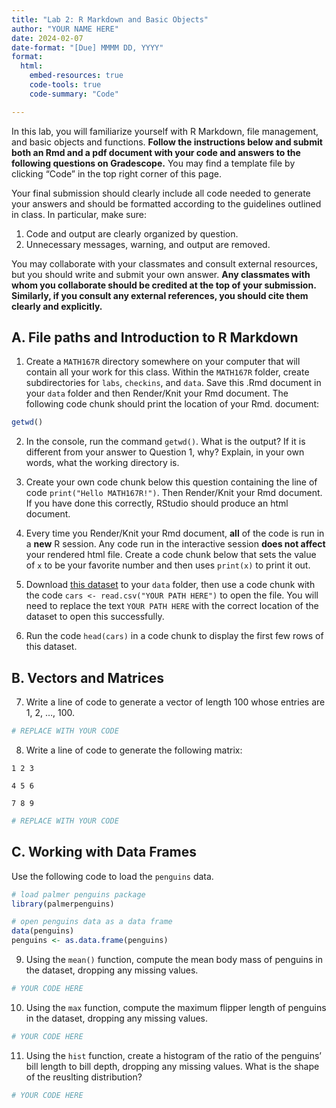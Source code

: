 ```yaml
---
title: "Lab 2: R Markdown and Basic Objects"
author: "YOUR NAME HERE"
date: 2024-02-07
date-format: "[Due] MMMM DD, YYYY"
format: 
  html:
    embed-resources: true
    code-tools: true
    code-summary: "Code"

---
```


In this lab, you will familiarize yourself with R Markdown, file management, and basic objects and functions. **Follow the instructions below and submit both an Rmd and a pdf document with your code and answers to the following questions on Gradescope.** You may find a template file by clicking "Code" in the top right corner of this page.

Your final submission should clearly include all code needed to generate your answers and should be formatted according to the guidelines outlined in class. In particular, make sure:

1. Code and output are clearly organized by question.
2. Unnecessary messages, warning, and output are removed.

You may collaborate with your classmates and consult external resources, but you should write and submit your own answer. **Any classmates with whom you collaborate should be credited at the top of your submission. Similarly, if you consult any external references, you should cite them clearly and explicitly.**

## A. File paths and Introduction to R Markdown

1. Create a `MATH167R` directory somewhere on your computer that will contain all your work for this class. Within the `MATH167R` folder, create subdirectories for `labs`, `checkins`, and `data`. Save this .Rmd document in your `data` folder and then Render/Knit your Rmd document. The following code chunk should print the location of your Rmd. document:

```r
getwd()
```

2. In the console, run the command `getwd()`. What is the output? If it is different from your answer to Question 1, why? Explain, in your own words, what the working directory is.

<!-- REPLACE THIS LINE WITH YOUR ANSWER -->

3. Create your own code chunk below this question containing the line of code `print("Hello MATH167R!")`. Then Render/Knit your Rmd document. If you have done this correctly, RStudio should produce an html document.

<!-- REPLACE THIS LINE WITH YOUR ANSWER -->

4. Every time you Render/Knit your Rmd document, **all** of the code is run in a **new** R session. Any code run in the interactive session **does not affect** your rendered html file. Create a code chunk below that sets the value of `x` to be your favorite number and then uses `print(x)` to print it out.

<!-- REPLACE THIS LINE WITH YOUR ANSWER -->

5. Download [this dataset](https://www.openintro.org/data/csv/cars.csv) to your `data` folder, then use a code chunk with the code `cars <- read.csv("YOUR PATH HERE")` to open the file. You will need to replace the text `YOUR PATH HERE` with the correct location of the dataset to open this successfully.

<!-- REPLACE THIS LINE WITH YOUR ANSWER -->

6. Run the code `head(cars)` in a code chunk to display the first few rows of this dataset.

<!-- REPLACE THIS LINE WITH YOUR ANSWER -->

## B. Vectors and Matrices

7. Write a line of code to generate a vector of length 100 whose entries are 1, 2, ..., 100.

```r
# REPLACE WITH YOUR CODE
```

8. Write a line of code to generate the following matrix:

`1 2 3`

`4 5 6`

`7 8 9`

```r
# REPLACE WITH YOUR CODE
```

## C. Working with Data Frames

Use the following code to load the `penguins` data.

```r
# load palmer penguins package
library(palmerpenguins)

# open penguins data as a data frame
data(penguins)
penguins <- as.data.frame(penguins)
```

9. Using the `mean()` function, compute the mean body mass of penguins in the dataset, dropping any missing values.

```r
# YOUR CODE HERE
```

<!-- REPLACE THIS LINE WITH YOUR ANSWER -->

10. Using the `max` function, compute the maximum flipper length of penguins in the dataset, dropping any missing values.

```r
# YOUR CODE HERE
```

<!-- REPLACE THIS LINE WITH YOUR ANSWER -->

11. Using the `hist` function, create a histogram of the ratio of the penguins' bill length to bill depth, dropping any missing values. What is the shape of the reuslting distribution?

```r
# YOUR CODE HERE
```

<!-- REPLACE THIS LINE WITH YOUR ANSWER -->


